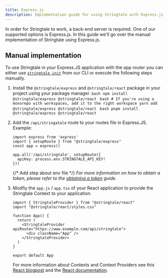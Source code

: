 ```yaml
---
title: Express.js
description: Implementation guide for using Stringtale with Express.js
---
```



In order for Stringtale to work, a back-end server is required. One of our supported options is Express.js. In this guide we'll go over
the manual implementation of Stringtale using Express.js.

## Manual implementation

To use Stringtale in your Express.JS application with the app router you can either use [`stringtale init`](/reference/cli#init) from our CLI or
execute the following steps manually.

1. Install the `@stringtale/express` and `@stringtale/react` package in your project using your package manager.
   <Tabs>
     <TabItem label="npm">
       ```bash
         npm install @stringtale/express @stringtale/react
       ```
     </TabItem>
     <TabItem label="Yarn">
       ```bash
         # If you're using a monorepo with workspaces, add it to the right workspace
         yarn add @stringtale/express @stringtale/react
       ```
      </TabItem>
     <TabItem label="pnpm">
       ```bash
         pnpm install @stringtale/express @stringtale/react
       ```
      </TabItem>
   </Tabs>

2. Add the `/api/stringatale` route to your routes file in Express.JS. Example:

    ```tsx
    import express from 'express'
    import { setupRoute } from "@stringtale/express"
    const app = express()
    
    app.all('/api/stringtale', setupRoute({
      apiKey: process.env.STRINGTALE_API_KEY!
    }))
    ```
    {/* Add step about env file */}
   _For more information on how to obtain a token, please refer to the [obtaining a token](/usage/obtaining-token) guide._
3. Modfiy the `app.js` / `app.tsx` of your React application to provide the Stringtale Context to your application.
    ```tsx
    import { StringtaleProvider } from "@stringtale/react"
    import "@stringtale/react/styles.css"

    function App() {
      return (
        <StringtaleProvider apiRoute="https://www.example.com/api/stringtale">
          <div className="App" />
        </StringtaleProvider>
      )
    }

    export default App
    ```
    For more information about Contexts and Context Providers see this [React blogpost](https://react.dev/learn/passing-data-deeply-with-context) and the [React documentation](https://react.dev/reference/react/createContext).